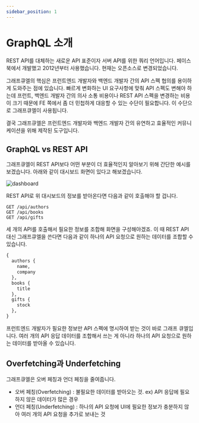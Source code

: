 ```yaml
---
sidebar_position: 1
---
```



# GraphQL 소개

REST API를 대체하는 새로운 API 표준이자 서버 API를 위한 쿼리 언어입니다. 
페이스북에서 개발했고 2012년부터 사용했습니다. 현재는 오픈소스로 변경되었습니다. 

그래프큐엘의 핵심은 프런트엔드 개발자와 백엔드 개발자 간의 API 스펙 협의를 용이하게 도와주는 점에 있습니다. 빠르게 변화하는 UI 요구사항에 맞춰 API 스펙도 변해야 하는데 프런트, 백엔드 개발자 간의 의사 소통 비용이나 REST API 스펙을 변경하는 비용이 크기 때문에 FE 쪽에서 좀 더 민첩하게 대응할 수 있는 수단이 필요합니다. 이 수단으로 그래프큐엘이 사용됩니다.

결국 그래프큐엘은 프런트엔드 개발자와 백엔드 개발자 간의 유연하고 효율적인 커뮤니케이션을 위해 제작된 도구입니다.

## GraphQL vs REST API

그래프큐엘이 REST API보다 어떤 부분이 더 효율적인지 알아보기 위해 간단한 예시를 보겠습니다.
아래와 같이 대시보드 화면이 있다고 해보겠습니다.

<BrowserWindow url="http://localhost:3000">

![dashboard](/img/dashboard.png)

</BrowserWindow>

REST API로 위 대시보드의 정보를 받아온다면 다음과 같이 호출해야 할 겁니다.

```
GET /api/authors
GET /api/books
GET /api/gifts
```

세 개의 API를 호출해서 필요한 정보를 조합해 화면을 구성해야겠죠. 이 때 REST API 대신 그래프큐엘을 쓴다면 다음과 같이 하나의 API 요청으로 원하는 데이터를 조합할 수 있습니다.

```graphql
{
  authors {
    name,
    company
  },
  books {
    title
  },
  gifts {
    stock
  },
}
```

프런트엔드 개발자가 필요한 정보만 API 스펙에 명시하여 받는 것이 바로 그래프 큐엘입니다. 여러 개의 API 응답 데이터를 조합해서 쓰는 게 아니라 하나의 API 요청으로 원하는 데이터를 받아올 수 있습니다.

## Overfetching과 Underfetching

그래프큐엘은 오버 페칭과 언더 페칭을 줄여줍니다.

- 오버 페칭(Overfetching) : 불필요한 데이터를 받아오는 것. ex) API 응답에 필요하지 않은 데이터가 많은 경우
- 언더 페칭(Underfetching) : 하나의 API 요청에 UI에 필요한 정보가 충분하지 않아 여러 개의 API 요청을 추가로 보내는 것